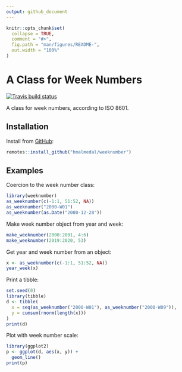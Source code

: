 ```yaml
---
output: github_document
---
```


<!-- README.md is generated from README.Rmd. Please edit that file -->

```r
knitr::opts_chunk$set(
  collapse = TRUE,
  comment = "#>",
  fig.path = "man/figures/README-",
  out.width = "100%"
)
```
# A Class for Week Numbers

[![Travis build status](https://travis-ci.org/hmalmedal/weeknumber.svg?branch=master)](https://travis-ci.org/hmalmedal/weeknumber)

A class for week numbers, according to ISO 8601.

## Installation

Install from [GitHub](https://github.com/hmalmedal/weeknumber):

```r
remotes::install_github("hmalmedal/weeknumber")
```

## Examples

Coercion to the week number class:

```r
library(weeknumber)
as_weeknumber(c(-1:1, 51:52, NA))
as_weeknumber("2000-W01")
as_weeknumber(as.Date("2000-12-28"))
```

Make week number object from year and week:

```r
make_weeknumber(2000:2001, 4:6)
make_weeknumber(2019:2020, 53)
```

Get year and week number from an object:

```r
x <- as_weeknumber(c(-1:1, 51:52, NA))
year_week(x)
```

Print a tibble:

```r
set.seed(0)
library(tibble)
d <- tibble(
  x = seq(as_weeknumber("2000-W01"), as_weeknumber("2000-W09")),
  y = cumsum(rnorm(length(x)))
)
print(d)
```

Plot with week number scale:

```r
library(ggplot2)
p <- ggplot(d, aes(x, y)) +
  geom_line()
print(p)
```

